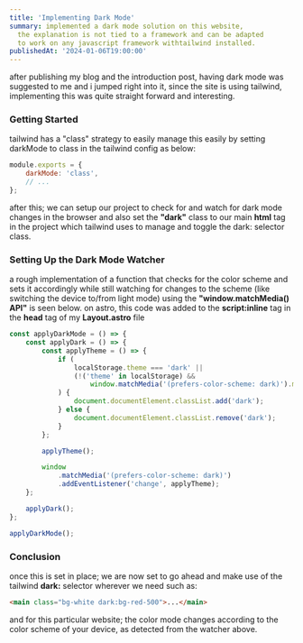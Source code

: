 ```yaml
---
title: 'Implementing Dark Mode'
summary: implemented a dark mode solution on this website,
  the explanation is not tied to a framework and can be adapted
  to work on any javascript framework withtailwind installed.
publishedAt: '2024-01-06T19:00:00'
---
```


after publishing my blog and the introduction post, having dark mode was suggested to me and i jumped right into it, since the site is using tailwind, implementing this was quite straight forward and interesting.

### Getting Started

tailwind has a "class" strategy to easily manage this easily by setting darkMode to class in the tailwind config as below:

```javascript
module.exports = {
	darkMode: 'class',
	// ...
};
```

after this; we can setup our project to check for and watch for dark mode changes in the browser and also set the **"dark"** class to our main **html** tag in the project which tailwind uses to manage and toggle the dark: selector class.

### Setting Up the Dark Mode Watcher

a rough implementation of a function that checks for the color scheme and sets it accordingly while still watching for changes to the scheme (like switching the device to/from light mode) using the **"window\.matchMedia() API"** is seen below. on astro, this code was added to the **script:inline** tag in the **head** tag of my **Layout.astro** file

```javascript
const applyDarkMode = () => {
	const applyDark = () => {
		const applyTheme = () => {
			if (
				localStorage.theme === 'dark' ||
				(!('theme' in localStorage) &&
					window.matchMedia('(prefers-color-scheme: dark)').matches)
			) {
				document.documentElement.classList.add('dark');
			} else {
				document.documentElement.classList.remove('dark');
			}
		};

		applyTheme();

		window
			.matchMedia('(prefers-color-scheme: dark)')
			.addEventListener('change', applyTheme);
	};

	applyDark();
};

applyDarkMode();
```

### Conclusion

once this is set in place; we are now set to go ahead and make use of the tailwind **dark:** selector wherever we need such as:

```html
<main class="bg-white dark:bg-red-500">...</main>
```

and for this particular website; the color mode changes according to the color scheme of your device, as detected from the watcher above.
